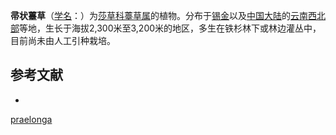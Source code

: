 {{Speciesbox
| name = 帚状薹草
| status = 
| status_system = 
| image =
| genus = Carex
| species = praelonga
| authority = C. B. Clarke
}}

'''帚状薹草'''（[[学名|学名]]：{{lang|la|''Carex praelonga''}}）为[[莎草科|莎草科]][[薹草属|薹草属]]的植物。分布于[[锡金|锡金]]以及[[中国大陆|中国大陆]]的[[云南西北部|云南西北部]]等地，生长于海拔2,300米至3,200米的地区，多生在铁杉林下或林边灌丛中，目前尚未由人工引种栽培。

== 参考文献 ==
<div class="references-small">
* {{cite web| url =http://www.bioinfo.cn/db05/KmzwSpecies.php?action=view&id=6780| title =帚状薹草| work =《中国高等植物数据库全库》| publisher =中国科学院微生物研究所| author =昆明植物研究所| accessdate =2009-02-24| deadurl =yes| archiveurl =https://web.archive.org/web/20160305050637/http://www.bioinfo.cn/db05/KmzwSpecies.php?action=view&id=6780| archivedate =2016-03-05}}
</div>
{{Taxonbar|from=Q11060073}}

{{DEFAULTSORT:Carex praelonga}}
[[Category:薹草属|praelonga]]


{{Carex-stub}}